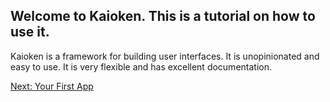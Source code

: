 ## Welcome to Kaioken. This is a tutorial on how to use it.

Kaioken is a framework for building user interfaces. 
It is unopinionated and easy to use. 
It is very flexible and has excellent documentation.

<div className="flex">
  <a href="/tutorial/your-first-app" className="link-button mb-40">Next: Your First App</a>
</div>
